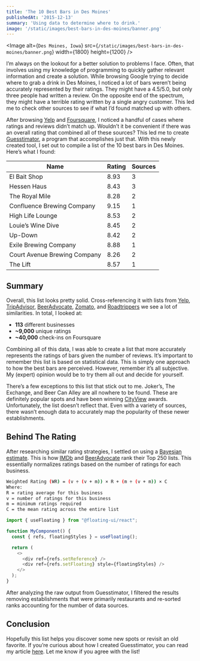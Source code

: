 ```yaml
---
title: 'The 10 Best Bars in Des Moines'
publishedAt: '2015-12-13'
summary: 'Using data to determine where to drink.'
image: '/static/images/best-bars-in-des-moines/banner.png'
---
```


<Image
  alt={`Des Moines, Iowa`}
  src={`/static/images/best-bars-in-des-moines/banner.png`}
  width={1800}
  height={1200}
/>

I’m always on the lookout for a better solution to problems I face. Often, that involves using my knowledge of programming to quickly gather relevant information and create a solution. While browsing Google trying to decide where to grab a drink in Des Moines, I noticed a lot of bars weren’t being accurately represented by their ratings. They might have a 4.5/5.0, but only three people had written a review. On the opposite end of the spectrum, they might have a terrible rating written by a single angry customer. This led me to check other sources to see if what I’d found matched up with others.

After browsing [Yelp](https://www.yelp.com) and [Foursquare](https://www.foursquare.com), I noticed a handful of cases where ratings and reviews didn’t match up. Wouldn’t it be convenient if there was an overall rating that combined all of these sources? This led me to create [Guesstimator](https://github.com/leerob/Guesstimator), a program that accomplishes just that. With this newly created tool, I set out to compile a list of the 10 best bars in Des Moines. Here’s what I found:

| Name | Rating | Sources |
| --------------------------- | ---- | ------ |
| El Bait Shop                 |  8.93  |       3 |
| Hessen Haus                  |  8.43  |       3 |
| The Royal Mile               |  8.28  |       2 |
| Confluence Brewing Company   |  9.15  |       1 |
| High Life Lounge             |  8.53  |       2 |
| Louie’s Wine Dive            |  8.45  |       2 |
| Up-Down                      |  8.42  |       2 |
| Exile Brewing Company        |  8.88  |       1 |
| Court Avenue Brewing Company |  8.26  |       2 |
| The Lift                     |  8.57  |       1 |

## Summary

Overall, this list looks pretty solid. Cross-referencing it with lists from [Yelp](https://www.yelp.com/c/des-moines/bars), [TripAdvisor](https://www.tripadvisor.com/Attractions-g37835-Activities-c20-Des_Moines_Iowa.html), [BeerAdvocate](https://www.beeradvocate.com/place/list/?city=Des+Moines&c_id=US&s_id=IA), [Zomato](https://www.zomato.com/des-moines-ia/restaurants/bar-food), and [Roadtrippers](https://roadtrippers.com/lists-itinerary/des-moines-bars-and-pubs/2376349?lat=40.80972&lng=-96.67528&z=5) we see a lot of similarities. In total, I looked at:

- **113** different businesses
- **~9,000** unique ratings
- **~40,000** check-ins on Foursquare

Combining all of this data, I was able to create a list that more accurately represents the ratings of bars given the number of reviews. It’s important to remember this list is based on statistical data. This is simply one approach to how the best bars are perceived. However, remember it’s all subjective. My (expert) opinion would be to try them all out and decide for yourself.

There’s a few exceptions to this list that stick out to me. Joker’s, The Exchange, and Beer Can Alley are all nowhere to be found. These are definitely popular spots and have been winning [CityView](http://www.dmcityview.com/cover-story/2015/02/25/25967/) awards. Unfortunately, the list doesn’t reflect that. Even with a variety of sources, there wasn’t enough data to accurately map the popularity of these newer establishments.

## Behind The Rating

After researching similar rating strategies, I settled on using a [Bayesian estimate](https://en.wikipedia.org/wiki/Bayes_estimator). This is how [IMDb](http://www.imdb.com/help/show_leaf?votestopfaq) and [BeerAdvocate](https://www.beeradvocate.com/lists/top/) rank their Top 250 lists. This essentially normalizes ratings based on the number of ratings for each business.

```bash {3} showLineNumbers
Weighted Rating (WR) = (v ÷ (v + m)) × R + (m ÷ (v + m)) × C
Where:
R = rating average for this business
v = number of ratings for this business
m = minimum ratings required
C = the mean rating across the entire list
```

```js {4} showLineNumbers
import { useFloating } from "@floating-ui/react";

function MyComponent() {
  const { refs, floatingStyles } = useFloating();

  return (
    <>
      <div ref={refs.setReference} />
      <div ref={refs.setFloating} style={floatingStyles} />
    </>
  );
}
```

After analyzing the raw output from Guesstimator, I filtered the results removing establishments that were primarily restaurants and re-sorted ranks accounting for the number of data sources.

## Conclusion

Hopefully this list helps you discover some new spots or revisit an old favorite. If you’re curious about how I created Guesstimator, you can read my article [here](/blog/google-yelp-foursquare-apis-python). Let me know if you agree with the list!
